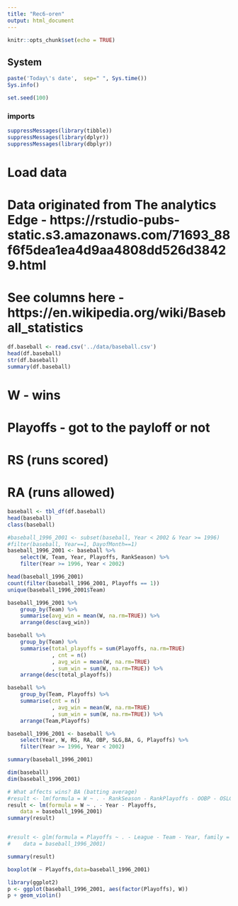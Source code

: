 ```yaml
---
title: "Rec6-oren"
output: html_document
---
```


```r
knitr::opts_chunk$set(echo = TRUE)
```

## System
```r
paste('Today\'s date',  sep=" ", Sys.time())
Sys.info()
```

```r
set.seed(100)
```

### imports
```r
suppressMessages(library(tibble))
suppressMessages(library(dplyr))
suppressMessages(library(dbplyr))
```

# Load data
# Data originated from The analytics Edge - https://rstudio-pubs-static.s3.amazonaws.com/71693_88f6f5dea1ea4d9aa4808dd526d38429.html 
# See columns here - https://en.wikipedia.org/wiki/Baseball_statistics 
```r
df.baseball <- read.csv('../data/baseball.csv')
head(df.baseball)
str(df.baseball)
summary(df.baseball)
```
# W - wins
# Playoffs - got to the payloff or not
# RS (runs scored)
# RA (runs allowed)
```r
baseball <- tbl_df(df.baseball)
head(baseball)
class(baseball)
```

```r
#baseball_1996_2001 <- subset(baseball, Year < 2002 & Year >= 1996)
#filter(baseball, Year==1, DayofMonth==1)
baseball_1996_2001 <- baseball %>%
    select(W, Team, Year, Playoffs, RankSeason) %>%
    filter(Year >= 1996, Year < 2002)
```

```r
head(baseball_1996_2001)
count(filter(baseball_1996_2001, Playoffs == 1))
unique(baseball_1996_2001$Team)

baseball_1996_2001 %>%
    group_by(Team) %>%
    summarise(avg_win = mean(W, na.rm=TRUE)) %>%
    arrange(desc(avg_win))

baseball %>%
    group_by(Team) %>%
    summarise(total_playoffs = sum(Playoffs, na.rm=TRUE)
              , cnt = n()
              , avg_win = mean(W, na.rm=TRUE)
              , sum_win = sum(W, na.rm=TRUE)) %>%
    arrange(desc(total_playoffs))

baseball %>%
    group_by(Team, Playoffs) %>%
    summarise(cnt = n()
              , avg_win = mean(W, na.rm=TRUE)
              , sum_win = sum(W, na.rm=TRUE)) %>%
    arrange(Team,Playoffs)
```

```r
baseball_1996_2001 <- baseball %>%
    select(Year, W, RS, RA, OBP, SLG,BA, G, Playoffs) %>%
    filter(Year >= 1996, Year < 2002)

summary(baseball_1996_2001)

dim(baseball)
dim(baseball_1996_2001)

# What affects wins? BA (batting average)
#result <- lm(formula = W ~ . - RankSeason - RankPlayoffs - OOBP - OSLG - Playoffs - League - Team - Year,
result <- lm(formula = W ~ . - Year - Playoffs, 
    data = baseball_1996_2001)
summary(result)


#result <- glm(formula = Playoffs ~ . - League - Team - Year, family = binomial(link = "logit"), 
#    data = baseball_1996_2001)

summary(result)
```

```r
boxplot(W ~ Playoffs,data=baseball_1996_2001)

library(ggplot2)
p <- ggplot(baseball_1996_2001, aes(factor(Playoffs), W))
p + geom_violin()
```
